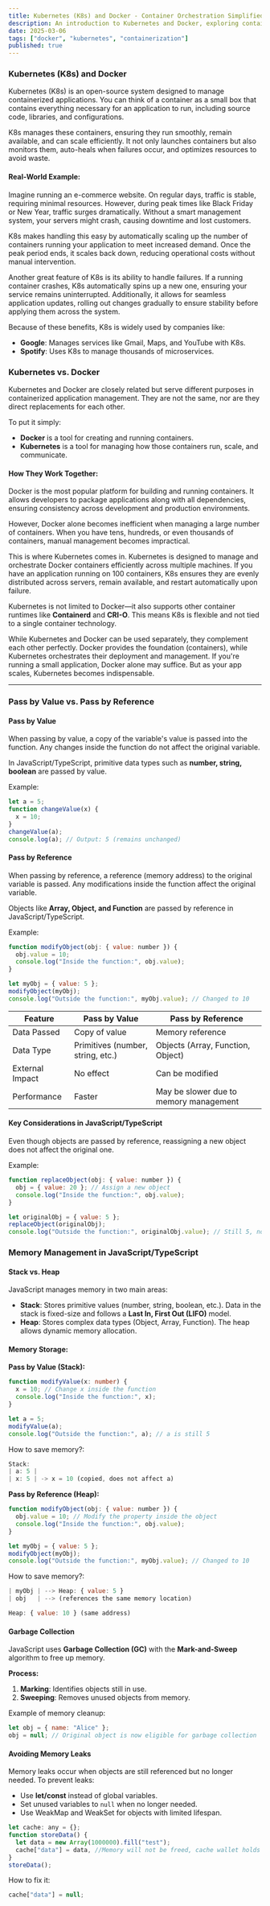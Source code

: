 ```yaml
---
title: Kubernetes (K8s) and Docker - Container Orchestration Simplified
description: An introduction to Kubernetes and Docker, exploring containerization and orchestration for modern applications.
date: 2025-03-06
tags: ["docker", "kubernetes", "containerization"]
published: true
---
```


### Kubernetes (K8s) and Docker

Kubernetes (K8s) is an open-source system designed to manage containerized applications. You can think of a container as a small box that contains everything necessary for an application to run, including source code, libraries, and configurations.

K8s manages these containers, ensuring they run smoothly, remain available, and can scale efficiently. It not only launches containers but also monitors them, auto-heals when failures occur, and optimizes resources to avoid waste.

#### Real-World Example:

Imagine running an e-commerce website. On regular days, traffic is stable, requiring minimal resources. However, during peak times like Black Friday or New Year, traffic surges dramatically. Without a smart management system, your servers might crash, causing downtime and lost customers.

K8s makes handling this easy by automatically scaling up the number of containers running your application to meet increased demand. Once the peak period ends, it scales back down, reducing operational costs without manual intervention.

Another great feature of K8s is its ability to handle failures. If a running container crashes, K8s automatically spins up a new one, ensuring your service remains uninterrupted. Additionally, it allows for seamless application updates, rolling out changes gradually to ensure stability before applying them across the system.

Because of these benefits, K8s is widely used by companies like:

- **Google**: Manages services like Gmail, Maps, and YouTube with K8s.
- **Spotify**: Uses K8s to manage thousands of microservices.

### Kubernetes vs. Docker

Kubernetes and Docker are closely related but serve different purposes in containerized application management. They are not the same, nor are they direct replacements for each other.

To put it simply:

- **Docker** is a tool for creating and running containers.
- **Kubernetes** is a tool for managing how those containers run, scale, and communicate.

#### How They Work Together:

Docker is the most popular platform for building and running containers. It allows developers to package applications along with all dependencies, ensuring consistency across development and production environments.

However, Docker alone becomes inefficient when managing a large number of containers. When you have tens, hundreds, or even thousands of containers, manual management becomes impractical.

This is where Kubernetes comes in. Kubernetes is designed to manage and orchestrate Docker containers efficiently across multiple machines. If you have an application running on 100 containers, K8s ensures they are evenly distributed across servers, remain available, and restart automatically upon failure.

Kubernetes is not limited to Docker—it also supports other container runtimes like **Containerd** and **CRI-O**. This means K8s is flexible and not tied to a single container technology.

While Kubernetes and Docker can be used separately, they complement each other perfectly. Docker provides the foundation (containers), while Kubernetes orchestrates their deployment and management. If you're running a small application, Docker alone may suffice. But as your app scales, Kubernetes becomes indispensable.

---

### Pass by Value vs. Pass by Reference

#### Pass by Value

When passing by value, a copy of the variable's value is passed into the function. Any changes inside the function do not affect the original variable.

In JavaScript/TypeScript, primitive data types such as **number, string, boolean** are passed by value.

Example:

```jsx
let a = 5;
function changeValue(x) {
  x = 10;
}
changeValue(a);
console.log(a); // Output: 5 (remains unchanged)
```

#### Pass by Reference

When passing by reference, a reference (memory address) to the original variable is passed. Any modifications inside the function affect the original variable.

Objects like **Array, Object, and Function** are passed by reference in JavaScript/TypeScript.

Example:

```jsx
function modifyObject(obj: { value: number }) {
  obj.value = 10;
  console.log("Inside the function:", obj.value);
}

let myObj = { value: 5 };
modifyObject(myObj);
console.log("Outside the function:", myObj.value); // Changed to 10
```

| Feature         | Pass by Value                     | Pass by Reference                      |
| --------------- | --------------------------------- | -------------------------------------- |
| Data Passed     | Copy of value                     | Memory reference                       |
| Data Type       | Primitives (number, string, etc.) | Objects (Array, Function, Object)      |
| External Impact | No effect                         | Can be modified                        |
| Performance     | Faster                            | May be slower due to memory management |

#### Key Considerations in JavaScript/TypeScript

Even though objects are passed by reference, reassigning a new object does not affect the original one.

Example:

```jsx
function replaceObject(obj: { value: number }) {
  obj = { value: 20 }; // Assign a new object
  console.log("Inside the function:", obj.value);
}

let originalObj = { value: 5 };
replaceObject(originalObj);
console.log("Outside the function:", originalObj.value); // Still 5, not changed
```

### Memory Management in JavaScript/TypeScript

#### Stack vs. Heap

JavaScript manages memory in two main areas:

- **Stack**: Stores primitive values (number, string, boolean, etc.). Data in the stack is fixed-size and follows a **Last In, First Out (LIFO)** model.
- **Heap**: Stores complex data types (Object, Array, Function). The heap allows dynamic memory allocation.

#### Memory Storage:

**Pass by Value (Stack):**

```typescript
function modifyValue(x: number) {
  x = 10; // Change x inside the function
  console.log("Inside the function:", x);
}

let a = 5;
modifyValue(a);
console.log("Outside the function:", a); // a is still 5
```

How to save memory?:

```jsx
Stack:
| a: 5 |
| x: 5 | -> x = 10 (copied, does not affect a)
```

**Pass by Reference (Heap):**

```jsx
function modifyObject(obj: { value: number }) {
  obj.value = 10; // Modify the property inside the object
  console.log("Inside the function:", obj.value);
}

let myObj = { value: 5 };
modifyObject(myObj);
console.log("Outside the function:", myObj.value); // Changed to 10
```

How to save memory?:

```jsx
| myObj | --> Heap: { value: 5 }
| obj   | --> (references the same memory location)

Heap: { value: 10 } (same address)

```

#### Garbage Collection

JavaScript uses **Garbage Collection (GC)** with the **Mark-and-Sweep** algorithm to free up memory.

**Process:**

1. **Marking**: Identifies objects still in use.
2. **Sweeping**: Removes unused objects from memory.

Example of memory cleanup:

```jsx
let obj = { name: "Alice" };
obj = null; // Original object is now eligible for garbage collection
```

#### Avoiding Memory Leaks

Memory leaks occur when objects are still referenced but no longer needed. To prevent leaks:

- Use **let/const** instead of global variables.
- Set unused variables to `null` when no longer needed.
- Use WeakMap and WeakSet for objects with limited lifespan.

```jsx
let cache: any = {};
function storeData() {
  let data = new Array(1000000).fill("test");
  cache["data"] = data, //Memory will not be freed, cache wallet holds reference
}
storeData();
```

How to fix it:

```jsx
cache["data"] = null;
```
